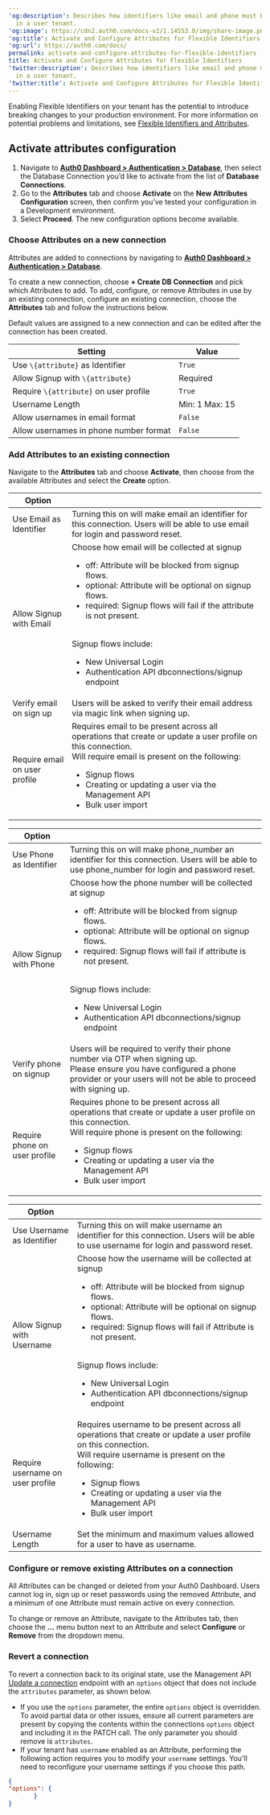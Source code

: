 ---
'og:description': Describes how identifiers like email and phone must be configured
  in a user tenant.
'og:image': https://cdn2.auth0.com/docs-v2/1.14553.0/img/share-image.png
'og:title': Activate and Configure Attributes for Flexible Identifiers
'og:url': https://auth0.com/docs/
permalink: activate-and-configure-attributes-for-flexible-identifiers
title: Activate and Configure Attributes for Flexible Identifiers
'twitter:description': Describes how identifiers like email and phone must be configured
  in a user tenant.
'twitter:title': Activate and Configure Attributes for Flexible Identifiers
---
<Warning>

Enabling Flexible Identifiers on your tenant has the potential to introduce breaking changes to your production environment. For more information on potential problems and limitations, see [Flexible Identifiers and Attributes](/docs/authenticate/database-connections/flexible-identifiers-and-attributes).

</Warning>

## Activate attributes configuration

1. Navigate to [**Auth0 Dashboard > Authentication > Database**](https://manage.auth0.com/#/connections/database), then select the Database Connection you’d like to activate from the list of **Database Connections**.
2. Go to the **Attributes** tab and choose **Activate** on the **New Attributes Configuration** screen, then confirm you’ve tested your configuration in a Development environment.
3. Select **Proceed**. The new configuration options become available.

### Choose Attributes on a new connection

Attributes are added to connections by navigating to [**Auth0 Dashboard > Authentication > Database**](https://manage.auth0.com/#/connections/database).

To create a new connection, choose **+ Create DB Connection** and pick which Attributes to add. To add, configure, or remove Attributes in use by an existing connection, configure an existing connection, choose the **Attributes** tab and follow the instructions below.

Default values are assigned to a new connection and can be edited after the connection has been created.

<table class="table"><thead>
<tr>
<th>Setting</th>
<th>Value</th>
</tr>
</thead>
<tbody>
<tr>
<td>Use <code>\{attribute}</code> as Identifier</td>
<td><code>True</code></td>
</tr>
<tr>
<td>Allow Signup with <code>\{attribute}</code></td>
<td>Required</td>
</tr>
<tr>
<td>Require <code>\{attribute}</code> on user profile</td>
<td><code>True</code></td>
</tr>
<tr>
<td>Username Length</td>
<td>Min: 1 Max: 15</td>
</tr>
<tr>
<td>Allow usernames in email format</td>
<td><code>False</code></td>
</tr>
<tr>
<td>Allow usernames in phone number format</td>
<td><code>False</code></td>
</tr>
</tbody>
</table>

### Add Attributes to an existing connection

Navigate to the **Attributes** tab and choose **Activate**, then choose from the available Attributes and select the **Create** option.

<AccordionGroup>

<Accordion title="Email Available Attributes and Configuration Options for Email Identifier">

<table class="table"><thead>
<tr>
<th>Option</th>
<th></th>
</tr>
</thead>
<tbody>
<tr>
<td>Use Email as Identifier</td>
<td>Turning this on will make email an identifier for this connection. Users will be able to use email for login and password reset.</td>
</tr>
<tr>
<td>Allow Signup with Email</td>
<td>Choose how email will be collected at signup<br/><ul><li>off: Attribute will be blocked from signup flows.</li><li>optional: Attribute will be optional on signup flows.</li><li>required: Signup flows will fail if the attribute is not present.</li></ul><br/>Signup flows include:<br/><ul><li>New Universal Login</li><li>Authentication API dbconnections/signup endpoint</li></ul></td>
</tr>
<tr>
<td>Verify email on sign up</td>
<td>Users will be asked to verify their email address via magic link when signing up.</td>
</tr>
<tr>
<td>Require email on user profile</td>
<td>Requires email to be present across all operations that create or update a user profile on this connection.<br/>Will require email is present on the following:<br/><ul><li>Signup flows</li><li>Creating or updating a user via the Management API</li> <li>Bulk user import</li></ul></td>
</tr>
</tbody>
</table>

</Accordion>

<Accordion title="Phone Available Attributes and Configuration Options for Phone Identifier">

<table class="table"><thead>
<tr>
<th>Option</th>
<th></th>
</tr>
</thead>
<tbody>
<tr>
<td>Use Phone as Identifier</td>
<td>Turning this on will make phone_number an identifier for this connection. Users will be able to use phone_number for login and password reset.</td>
</tr>
<tr>
<td>Allow Signup with Phone</td>
<td>Choose how the phone number will be collected at signup<br/><ul><li>off: Attribute will be blocked from signup flows.</li><li>optional: Attribute will be optional on signup flows.</li><li>required: Signup flows will fail if attribute is not present.</li></ul><br/>Signup flows include:<br/><ul><li>New Universal Login</li><li>Authentication API dbconnections/signup endpoint</li></ul></td>
</tr>
<tr>
<td>Verify phone on signup</td>
<td>Users will be required to verify their phone number via OTP when signing up.<br/>Please ensure you have configured a phone provider or your users will not be able to proceed with signing up.</td>
</tr>
<tr>
<td>Require phone on user profile</td>
<td>Requires phone to be present across all operations that create or update a user profile on this connection.<br/>Will require phone is present on the following:<ul><li>Signup flows</li><li>Creating or updating a user via the Management API</li> <li>Bulk user import</li></ul></td>
</tr>
</tbody>
</table>

</Accordion>

<Accordion title="Username Available Attributes and Configuration Options for Username Identifier">

<table class="table"><thead>
<tr>
<th>Option</th>
<th></th>
</tr>
</thead>
<tbody>
<tr>
<td>Use Username as Identifier</td>
<td>Turning this on will make username an identifier for this connection. Users will be able to use username for login and password reset.</td>
</tr>
<tr>
<td>Allow Signup with Username</td>
<td>Choose how the username will be collected at signup<br/><ul><li>off: Attribute will be blocked from signup flows.</li><li>optional: Attribute will be optional on signup flows.</li><li>required: Signup flows will fail if Attribute is not present.</li></ul><br/>Signup flows include:<br/><ul><li>New Universal Login</li><li>Authentication API dbconnections/signup endpoint</li></ul></td>
</tr>
<tr>
<td>Require username on user profile</td>
<td>Requires username to be present across all operations that create or update a user profile on this connection.<br/>Will require username is present on the following:<br/><ul><li>Signup flows</li><li>Creating or updating a user via the Management API</li> <li>Bulk user import</li></ul></td>
</tr>
<tr>
<td>Username Length</td>
<td>Set the minimum and maximum values allowed for a user to have as username.</td>
</tr>
</tbody>
</table>

</Accordion>

</AccordionGroup>


### Configure or remove existing Attributes on a connection

All Attributes can be changed or deleted from your <Tooltip tip="Auth0 Dashboard: Auth0's main product to configure your services." cta="View Glossary" href="/docs/glossary?term=Auth0+Dashboard">Auth0 Dashboard</Tooltip>. Users cannot log in, sign up or reset passwords using the removed Attribute, and a minimum of one Attribute must remain active on every connection.

To change or remove an Attribute, navigate to the Attributes tab, then choose the **...** menu button next to an Attribute and select **Configure** or **Remove** from the dropdown menu.

### Revert a connection

To revert a connection back to its original state, use the <Tooltip tip="Management API: A product to allow customers to perform administrative tasks." cta="View Glossary" href="/docs/glossary?term=Management+API">Management API</Tooltip> [Update a connection](https://auth0.com/docs/api/management/v2/connections/patch-connections-by-id) endpoint with an `options` object that does not include the `attributes` parameter, as shown below.

<Callout icon="file-lines" color="#0EA5E9" iconType="regular">

* If you use the `options` parameter, the entire `options` object is overridden. To avoid partial data or other issues, ensure all current parameters are present by copying the contents within the connections `options` object and including it in the PATCH call. The only parameter you should remove is `attributes`.
* If your tenant has `username` enabled as an Attribute, performing the following action requires you to modify your `username` settings. You'll need to reconfigure your username settings if you choose this path.

</Callout>

```json lines
{
"options": {
       }
}
```



